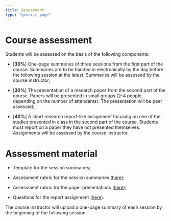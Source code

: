 ```yaml
---
title: Assessment
type: "generic_page"
---
```


# Course assessment

Students will be assessed on the basis of the following components:

- [**30%**] One-page summaries of three sessions from the first part of the course. Summaries are to be handed in electronically by the day before the following session at the latest. Summaries will be assessed by the course instructor;

- [**30%**] The presentation of a research paper from the second part of the course. Papers will be presented in small groups (2-4 people, depending on the number of attendants). The presentation will be peer assessed;

- [**40%**] A short research report-like assignment focusing on one of the studies presented in class in the second part of the course. Students must report on a paper they have not presented themselves. Assignments will be assessed by the course instructor.


# Assessment material

- Template for the session summaries;

- Assessment rubric for the session summaries ([here](https://github.com/vini-macuch-silva/intro-to-psycholinguistics/tree/master/materials/Ass-rubric-summary.pdf));

- Assessment rubric for the paper presentations ([here](https://github.com/vini-macuch-silva/intro-to-psycholinguistics/tree/master/materials/Ass-rubric-presentation.pdf));

- Questions for the report assignment ([here](https://github.com/vini-macuch-silva/intro-to-psycholinguistics/tree/master/materials/Reference-final-assignment.pdf)).


<div class="alert">
The course instructor will upload a one-page summary of each session by the beginning of the following session.
</div>
